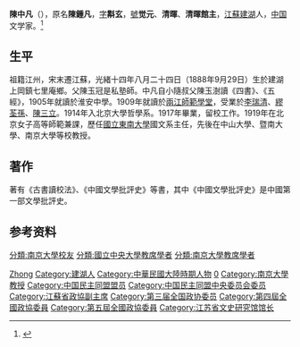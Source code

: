 '''陳中凡'''（{{bd|1888年||1982年||catIdx=C}}），原名'''陳鍾凡'''，[[表字|字]]'''斠玄'''，[[號|號]]'''觉元'''、'''清暉'''、'''清暉館主'''，[[江蘇|江蘇]][[建湖|建湖]]人，[[中国|中国]]文学家。<ref>{{Cite web|url=http://www.jhwsw.com/rwcq/ShowArticle.asp?ArticleID=4276|title=陈中凡先生简介|accessdate=2019-05-13|work=建湖文史网}}</ref>

== 生平 ==
祖籍江州，宋末遷江蘇，光緒十四年八月二十四日（1888年9月29日）生於建湖上岡鎮七里庵鄉。父陳玉冠是私塾師。中凡自小隨叔父陳玉澍讀《四書》、《五經》，1905年就讀於淮安中學。1909年就讀於[[兩江師範學堂|兩江師範學堂]]，受業於[[李瑞清|李瑞清]]、[[繆荃孫|繆荃孫]]、[[陳三立|陳三立]]。1914年入北京大學哲學系。1917年畢業，留校工作。1919年在北京女子高等師範兼課，歷任[[國立東南大學|國立東南大學]]國文系主任，先後在中山大學、暨南大學、南京大學等校教授。

== 著作 ==
著有《古書讀校法》、《中國文學批評史》等書，其中《中國文學批評史》是中國第一部文學批評史。

== 参考资料 ==
{{reflist}}

{{Authority control}}
{{DEFAULTSORT:Chen陈}}
[[Category:陈姓|Zhong]]
[[Category:建湖人|Category:建湖人]]
[[Category:中華民國大陸時期人物|Category:中華民國大陸時期人物]]
[[Category:國立中央大學大陸時期校友|0]] 
[[分類:南京大學校友|分類:南京大學校友]]
[[分類:國立中央大學教席學者|分類:國立中央大學教席學者]] 
[[分類:南京大學教席學者|分類:南京大學教席學者]]
[[Category:南京大學教授|Category:南京大學教授]]
[[Category:中国民主同盟盟员|Category:中国民主同盟盟员]]
[[Category:中国民主同盟中央委员会委员|Category:中国民主同盟中央委员会委员]]
[[Category:江蘇省政協副主席|Category:江蘇省政協副主席]]
[[Category:第三届全国政协委员|Category:第三届全国政协委员]]
[[Category:第四屆全國政協委員|Category:第四屆全國政協委員]]
[[Category:第五屆全國政協委員|Category:第五屆全國政協委員]]
[[Category:江苏省文史研究馆馆长|Category:江苏省文史研究馆馆长]]